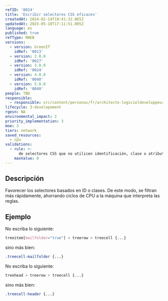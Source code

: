 ```yaml
---
refID: '0024'
title: 'Escribir selectores CSS eficaces'
createdAt: 2024-02-14T10:41:32.065Z
updatedAt: 2025-05-18T17:11:51.805Z
language: es
published: true
refType: RWEB
versions:
  - version: GreenIT
    idRef: '0013'
  - version: 2.0.0
    idRef: '0027'
  - version: 3.0.0
    idRef: '0024'
  - version: 4.0.0
    idRef: '0040'
  - version: 5.0.0
    idRef: '0040'
people: TBD
responsible:
  - responsible: src/content/personas/fr/architecte-logicieldeveloppeur.mdx
lifecycle: 3-developement
rgesn: NA
environmental_impact: 2
priority_implementation: 3
moe: 3
tiers: network
saved_resources:
  - cpu
validations:
  - rule: >-
      de selectores CSS que no utilicen identificación, clase o atributo
    maxValue: 0
---
```


## Descripción

Favorecer los selectores basados en ID o clases. De este modo, se filtran más rápidamente, ahorrando ciclos de CPU a la máquina que interpreta las reglas.

## Ejemplo

No escriba lo siguiente:
```css
treeitem[mailfolder="true"] > treerow > treecell {...}
```
sino más bien:
```css
.treecell-mailfolder {...}
```

No escriba lo siguiente:
```css
treehead > treerow > treecell {...}
```
sino más bien:
```css
.treecell-header {...}
```


